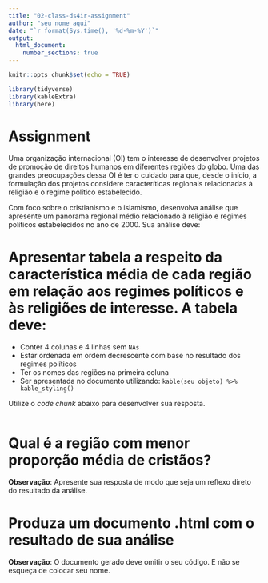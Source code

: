 ```yaml
---
title: "02-class-ds4ir-assignment"
author: "seu nome aqui"
date: "`r format(Sys.time(), '%d-%m-%Y')`"
output: 
  html_document:
    number_sections: true
---
```


```r
knitr::opts_chunk$set(echo = TRUE)
```

```r
library(tidyverse)
library(kableExtra)
library(here)
```

# Assignment {-}

Uma organização internacional (OI) tem o interesse de desenvolver projetos de promoção 
de direitos humanos em diferentes regiões do globo. Uma das grandes 
preocupações dessa OI é ter o cuidado para que, desde o início, a formulação dos projetos considere
caracteríticas regionais relacionadas à religião e o regime político estabelecido.

Com foco sobre o cristianismo e o islamismo, desenvolva análise que apresente um panorama
regional médio relacionado à religião e regimes políticos estabelecidos no ano de 2000. Sua análise deve:

# Apresentar tabela a respeito da característica média de cada região em relação aos regimes políticos e às religiões de interesse. A tabela deve:

- Conter 4 colunas e 4 linhas sem `NAs`
- Estar ordenada em ordem decrescente com base no resultado dos regimes políticos
- Ter os nomes das regiões na primeira coluna
- Ser apresentada no documento utilizando: `kable(seu objeto) %>% kable_styling()`

Utilize o *code chunk* abaixo para desenvolver sua resposta. 

```r



```

# Qual é a região com menor proporção média de cristãos? 

**Observação**: Apresente sua resposta de modo que seja um reflexo direto do resultado da análise. 


# Produza um documento .html com o resultado de sua análise

**Observação**: O documento gerado deve omitir o seu código. E não se esqueça de colocar seu nome.



